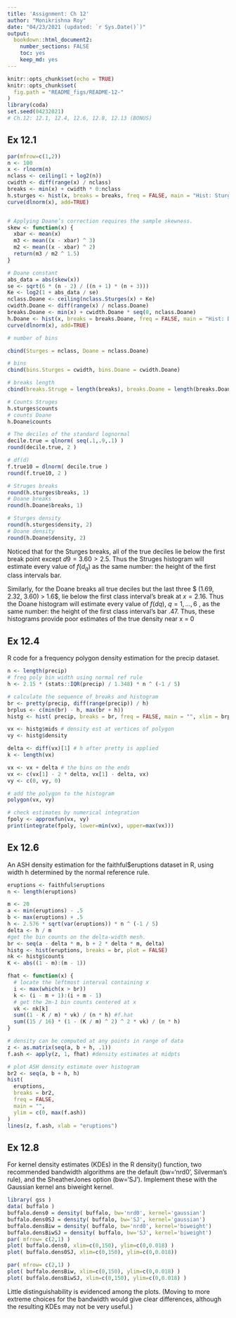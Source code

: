 ```yaml
---
title: 'Assignment: Ch 12'
author: "Monikrishna Roy"
date: "04/23/2021 (updated: `r Sys.Date()`)"
output: 
  bookdown::html_document2:
    number_sections: FALSE
    toc: yes
    keep_md: yes
---
```


<style type="text/css">
h1.title {
  text-align: center;
}
h4.author {
  text-align: center;
}
h4.date {
  text-align: center;
}
</style>


```r
knitr::opts_chunk$set(echo = TRUE)
knitr::opts_chunk$set(
  fig.path = "README_figs/README-12-"
)
library(coda)
set.seed(04232021)
# Ch.12: 12.1, 12.4, 12.6, 12.8, 12.13 (BONUS) 
```

## Ex 12.1

```r
par(mfrow=c(1,2))
n <- 100
x <- rlnorm(n)
nclass <- ceiling(1 + log2(n))
cwidth <- diff(range(x) / nclass)
breaks <- min(x) + cwidth * 0:nclass
h.sturges <- hist(x, breaks = breaks, freq = FALSE, main = "Hist: Sturges")
curve(dlnorm(x), add=TRUE)


# Applying Doane’s correction requires the sample skewness.
skew <- function(x) {
  xbar <- mean(x)
  m3 <- mean((x - xbar) ^ 3)
  m2 <- mean((x - xbar) ^ 2)
  return(m3 / m2 ^ 1.5)
}

# Doane constant
abs_data = abs(skew(x))
se <- sqrt(6 * (n - 2) / ((n + 1) * (n + 3)))
Ke <- log2(1 + abs_data / se)
nclass.Doane <- ceiling(nclass.Sturges(x) + Ke)
cwidth.Doane <- diff(range(x) / nclass.Doane)
breaks.Doane <- min(x) + cwidth.Doane * seq(0, nclass.Doane)
h.Doane <- hist(x, breaks = breaks.Doane, freq = FALSE, main = "Hist: Doane")
curve(dlnorm(x), add=TRUE)
```


```r
# number of bins

cbind(Sturges = nclass, Doane = nclass.Doane)

# bins
cbind(bins.Sturges = cwidth, bins.Doane = cwidth.Doane)

# breaks length
cbind(breaks.Struge = length(breaks), breaks.Doane = length(breaks.Doane))

# Counts Struges
h.sturges$counts
# counts Doane
h.Doane$counts

# The deciles of the standard lognormal
decile.true = qlnorm( seq(.1,.9,.1) )
round(decile.true, 2 )

# df(d)
f.true10 = dlnorm( decile.true )
round(f.true10, 2 )

# Struges breaks
round(h.sturges$breaks, 1)
# Doane breaks
round(h.Doane$breaks, 1)

# Sturges density
round(h.sturges$density, 2)
# Doane density
round(h.Doane$density, 2)
```
Noticed that for the Sturges breaks, all of the true deciles lie below the first break point except $d9 = 3.60 > 2.5$. Thus the Struges histogram will estimate every value of $f(d_q)$ as the same number: the height of the first class intervals bar.

Similarly, for the Doane breaks all true deciles but the last three $ (1.69, 2.32, 3.60) > 1.6$, lie below the first class interval’s break at $x = 2.16$. Thus the Doane histogram will estimate every value of $f(dq)$, $q = 1,...,6$ , as the same number: the height of the first class interval’s bar $.47$. Thus, these histograms provide poor estimates of the true density near x = 0



## Ex 12.4

R code for a frequency polygon density estimation for the precip dataset.

```r
n <- length(precip)
# freq poly bin width using normal ref rule
h <- 2.15 * (stats::IQR(precip) / 1.348) * n ^ (-1 / 5)

# calculate the sequence of breaks and histogram
br <- pretty(precip, diff(range(precip)) / h)
brplus <- c(min(br) - h, max(br + h))
histg <- hist( precip, breaks = br, freq = FALSE, main = "", xlim = brplus)

vx <- histg$mids # density est at vertices of polygon
vy <- histg$density

delta <- diff(vx)[1] # h after pretty is applied
k <- length(vx)

vx <- vx + delta # the bins on the ends
vx <- c(vx[1] - 2 * delta, vx[1] - delta, vx)
vy <- c(0, vy, 0)

# add the polygon to the histogram
polygon(vx, vy)

# check estimates by numerical integration
fpoly <- approxfun(vx, vy)
print(integrate(fpoly, lower=min(vx), upper=max(vx)))
```

## Ex 12.6

An ASH density estimation for the faithful$eruptions dataset in R, using width h determined by the normal reference rule.

```r
eruptions <- faithful$eruptions
n <- length(eruptions)

m <- 20
a <- min(eruptions) - .5
b <- max(eruptions) + .5
h <- 2.576 * sqrt(var(eruptions)) * n ^ (-1 / 5)
delta <- h / m
#get the bin counts on the delta-width mesh.
br <- seq(a - delta * m, b + 2 * delta * m, delta)
histg <- hist(eruptions, breaks = br, plot = FALSE)
nk <- histg$counts
K <- abs((1 - m):(m - 1))

fhat <- function(x) {
  # locate the leftmost interval containing x
  i <- max(which(x > br))
  k <- (i - m + 1):(i + m - 1)
  # get the 2m-1 bin counts centered at x
  vk <- nk[k]
  sum((1 - K / m) * vk) / (n * h) #f.hat
  sum((15 / 16) * (1 - (K / m) ^ 2) ^ 2 * vk) / (n * h)
}

# density can be computed at any points in range of data
z <- as.matrix(seq(a, b + h, .1))
f.ash <- apply(z, 1, fhat) #density estimates at midpts

# plot ASH density estimate over histogram
br2 <- seq(a, b + h, h)
hist(
  eruptions,
  breaks = br2,
  freq = FALSE,
  main = "",
  ylim = c(0, max(f.ash))
)
lines(z, f.ash, xlab = "eruptions")
```

## Ex 12.8

For kernel density estimates (KDEs) in the R density() function, two recommended bandwidth algorithms are the default (bw='nrd0', Silverman’s rule), and the SheatherJones option (bw='SJ'). Implement these with the Gaussian kernel ans biweight kernel.

```r
library( gss )
data( buffalo ) 
buffalo.dens0 = density( buffalo, bw='nrd0', kernel='gaussian')
buffalo.dens0SJ = density( buffalo, bw='SJ', kernel='gaussian') 
buffalo.densBiw = density( buffalo, bw='nrd0', kernel='biweight')
buffalo.densBiwSJ = density( buffalo, bw='SJ', kernel='biweight')
par( mfrow= c(2,1) )
plot( buffalo.dens0, xlim=c(0,150), ylim=c(0,0.018) )
plot( buffalo.dens0SJ, xlim=c(0,150), ylim=c(0,0.018)) 
```

```r
par( mfrow= c(2,1) )
plot( buffalo.densBiw, xlim=c(0,150), ylim=c(0,0.018) )
plot( buffalo.densBiwSJ, xlim=c(0,150), ylim=c(0,0.018) )
```

Little distinguishability is evidenced among the plots. (Moving to more extreme choices for the bandwidth would give clear differences, although the resulting KDEs may not be very useful.) 
